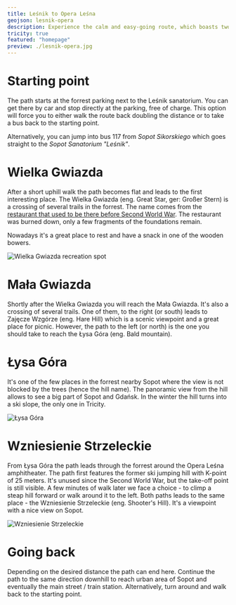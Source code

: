 ```yaml
---
title: Leśnik to Opera Leśna
geojson: lesnik-opera
description: Experience the calm and easy-going route, which boasts two panorama viewpoints providing beautiful views on Sopot.
tricity: true
featured: "homepage"
preview: ./lesnik-opera.jpg
---
```



# Starting point

The path starts at the forrest parking next to the Leśnik sanatorium. You can get there by car
and stop directly at the parking, free of charge. This option will force you to either walk the route
back doubling the distance or to take a bus back to the starting point.

Alternatively, you can jump into bus 117 from _Sopot Sikorskiego_ which goes straight to the _Sopot Sanatorium "Leśnik"_.

# Wielka Gwiazda

After a short uphill walk the path becomes flat and leads to the first interesting place.
The Wielka Gwiazda (eng. Great Star, ger: Großer Stern) is a crossing of several trails in the forrest.
The name comes from the [restaurant that used to be there before Second World War][wielka-gwiazda]. The restaurant was
burned down, only a few fragments of the foundations remain.

Nowadays it's a great place to rest and have a snack in one of the wooden bowers.

<div class="my-4">
  <Image src={wielkaGwiazda} alt="Wielka Gwiazda recreation spot" />
</div>

# Mała Gwiazda

Shortly after the Wielka Gwiazda you will reach the Mała Gwiazda. It's also a crossing of several trails.
One of them, to the right (or south) leads to Zajęcze Wzgórze (eng. Hare Hill) which is a scenic viewpoint and a great place for picnic.
However, the path to the left (or north) is the one you should take to reach the Łysa Góra (eng. Bald mountain).

# Łysa Góra

It's one of the few places in the forrest nearby Sopot where the view is not blocked by the trees (hence the hill name).
The panoramic view from the hill allows to see a big part of Sopot and Gdańsk.
In the winter the hill turns into a ski slope, the only one in Tricity.

<div class="my-4">
  <Image src={lysaGora} alt="Łysa Góra" />
</div>

# Wzniesienie Strzeleckie

From Łysa Góra the path leads through the forrest around the Opera Leśna amphitheater. The path first
features the former ski jumping hill with K-point of 25 meters. It's unused since the Second World War, but the
take-off point is still visible. A few minutes of walk later we face a choice - to climp a steap hill forward or walk around it to the left.
Both paths leads to the same place - the Wzniesienie Strzeleckie (eng. Shooter's Hill). It's a viewpoint with a nice view on Sopot.

<div class="my-4">
  <Image src={wzniesienieStrzeleckie} alt="Wzniesienie Strzeleckie" />
</div>

# Going back

Depending on the desired distance the path can end here. Continue the path to the same direction downhill to reach urban area of Sopot
and eventually the main street / train station. Alternatively, turn around and walk back to the starting point.

[wielka-gwiazda]: http://www.dawnysopot.pl/index.php?content=przewodnikopis&obiekt=restauracjawielkagwiazda
